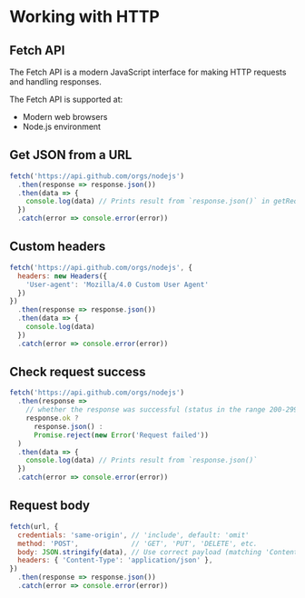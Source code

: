 # Working with HTTP

## Fetch API

The Fetch API is a modern JavaScript interface for making HTTP requests and handling responses.

The Fetch API is supported at:
- Modern web browsers
- Node.js environment


## Get JSON from a URL

```js
fetch('https://api.github.com/orgs/nodejs')
  .then(response => response.json())
  .then(data => {
    console.log(data) // Prints result from `response.json()` in getRequest
  })
  .catch(error => console.error(error))
```

## Custom headers

```js
fetch('https://api.github.com/orgs/nodejs', {
  headers: new Headers({
    'User-agent': 'Mozilla/4.0 Custom User Agent'
  })
})
  .then(response => response.json())
  .then(data => {
    console.log(data)
  })
  .catch(error => console.error(error))
```

## Check request success

```js
fetch('https://api.github.com/orgs/nodejs')
  .then(response => 
    // whether the response was successful (status in the range 200-299) or not
    response.ok ? 
      response.json() : 
      Promise.reject(new Error('Request failed'))
  )
  .then(data => {
    console.log(data) // Prints result from `response.json()`
  })
  .catch(error => console.error(error))
```

## Request body

```js
fetch(url, {
  credentials: 'same-origin', // 'include', default: 'omit'
  method: 'POST',             // 'GET', 'PUT', 'DELETE', etc.
  body: JSON.stringify(data), // Use correct payload (matching 'Content-Type')
  headers: { 'Content-Type': 'application/json' },
})
  .then(response => response.json())
  .catch(error => console.error(error))
```
